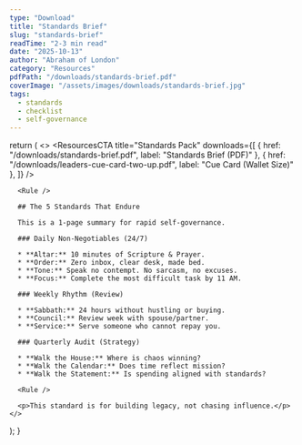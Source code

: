 ```yaml
---
type: "Download"
title: "Standards Brief"
slug: "standards-brief"
readTime: "2-3 min read"
date: "2025-10-13"
author: "Abraham of London"
category: "Resources"
pdfPath: "/downloads/standards-brief.pdf"
coverImage: "/assets/images/downloads/standards-brief.jpg"
tags:
  - standards
  - checklist
  - self-governance
---
```



  return (
    <>
      <ResourcesCTA title="Standards Pack" downloads={[
        { href: "/downloads/standards-brief.pdf", label: "Standards Brief (PDF)" },
        { href: "/downloads/leaders-cue-card-two-up.pdf", label: "Cue Card (Wallet Size)" },
      ]} />

      <Rule />

      ## The 5 Standards That Endure

      This is a 1-page summary for rapid self-governance.

      ### Daily Non-Negotiables (24/7)

      * **Altar:** 10 minutes of Scripture & Prayer.
      * **Order:** Zero inbox, clear desk, made bed.
      * **Tone:** Speak no contempt. No sarcasm, no excuses.
      * **Focus:** Complete the most difficult task by 11 AM.

      ### Weekly Rhythm (Review)

      * **Sabbath:** 24 hours without hustling or buying.
      * **Council:** Review week with spouse/partner.
      * **Service:** Serve someone who cannot repay you.

      ### Quarterly Audit (Strategy)

      * **Walk the House:** Where is chaos winning?
      * **Walk the Calendar:** Does time reflect mission?
      * **Walk the Statement:** Is spending aligned with standards?
      
      <Rule />

      <p>This standard is for building legacy, not chasing influence.</p>
    </>
  );
}


